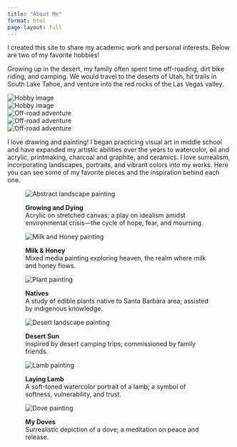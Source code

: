 ```yaml
---
title: "About Me"
format: html
page-layout: full
---
```


I created this site to share my academic work and personal interests. Below are two of my favorite hobbies!

Growing up in the desert, my family often spent time off-roading, dirt bike riding, and camping. We would travel to the deserts of Utah, hit trails in South Lake Tahoe, and venture into the red rocks of the Las Vegas valley. 

<div class="hobby-gallery">
  <div><img src="images/IMG_7873.jpg" alt="Hobby image"/></div>
  <div><img src="images/IMG_1413.jpg" alt="Hobby image"/></div>
  <div><img src="images/offroad1.jpg" alt="Off-road adventure"/></div>
  <div><img src="images/offroad2.jpg" alt="Off-road adventure"/></div>
  <div><img src="images/IMG_2880.jpg" alt="Off-road adventure"/></div>
</div>


I love drawing and painting! I began practicing visual art in middle school and have expanded my artistic abilities over the years to watercolor, oil and acrylic, printmaking, charcoal and graphite, and ceramics. I love surrealism, incorporating landscapes, portraits, and vibrant colors into my works. Here you can see some of my favorite pieces and the inspiration behind each one.

::: hobby2-gallery
<figure>

<img src="images/abstractlandscape.jpg" alt="Abstract landscape painting"/>

<figcaption><strong>Growing and Dying</strong><br> Acrylic on stretched canvas; a play on idealism amidst environmental crisis—the cycle of hope, fear, and mourning.</figcaption>

</figure>

<figure>

<img src="images/milkhoney.JPG" alt="Milk and Honey painting"/>

<figcaption><strong>Milk & Honey</strong><br> Mixed media painting exploring heaven, the realm where milk and honey flows.</figcaption>

</figure>

<figure>

<img src="images/plantpainting.jpg" alt="Plant painting"/>

<figcaption><strong>Natives</strong><br> A study of edible plants native to Santa Barbara area; assisted by indigenous knowledge.</figcaption>

</figure>

<figure>

<img src="images/desertlandscape.jpg" alt="Desert landscape painting"/>

<figcaption><strong>Desert Sun</strong><br> Inspired by desert camping trips; commissioned by family friends.</figcaption>

</figure>

<figure>

<img src="images/lambpainting.jpg" alt="Lamb painting"/>

<figcaption><strong>Laying Lamb</strong><br> A soft-toned watercolor portrait of a lamb; a symbol of softness, vulnerability, and trust.</figcaption>

</figure>

<figure>

<img src="images/dovepainting.JPG" alt="Dove painting"/>

<figcaption><strong>My Doves</strong><br> Surrealistic depiction of a dove; a meditation on peace and release.</figcaption>

</figure>
:::
